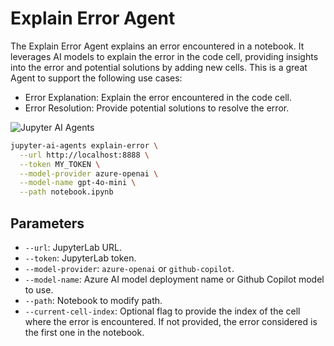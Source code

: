 # Explain Error Agent

The Explain Error Agent explains an error encountered in a notebook. It leverages AI models to explain the error in the code cell, providing insights into the error and potential solutions by adding new cells. This is a great Agent to support the following use cases:

- Error Explanation: Explain the error encountered in the code cell.
- Error Resolution: Provide potential solutions to resolve the error.

![Jupyter AI Agents](https://assets.datalayer.tech/jupyter-ai-agents/ai-agent-explainerror-demo-terminal.gif)

```bash
jupyter-ai-agents explain-error \
  --url http://localhost:8888 \
  --token MY_TOKEN \
  --model-provider azure-openai \
  --model-name gpt-4o-mini \
  --path notebook.ipynb
```

## Parameters

- `--url`: JupyterLab URL.
- `--token`: JupyterLab token.
- `--model-provider`: `azure-openai` or `github-copilot`.
- `--model-name`: Azure AI model deployment name or Github Copilot model to use.
- `--path`: Notebook to modify path.
- `--current-cell-index`: Optional flag to provide the index of the cell where the error is encountered. If not provided, the error considered is the first one in the notebook.
